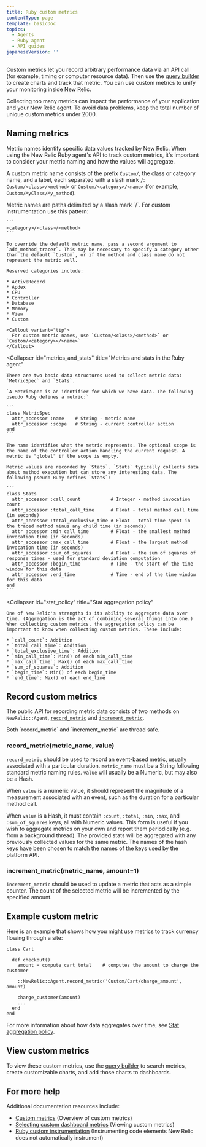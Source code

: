 ```yaml
---
title: Ruby custom metrics
contentType: page
template: basicDoc
topics:
  - Agents
  - Ruby agent
  - API guides
japaneseVersion: ''
---
```


Custom metrics let you record arbitrary performance data via an API call (for example, timing or computer resource data). Then use the [query builder](/docs/query-your-data/explore-query-data/query-builder/introduction-query-builder) to create charts and track that metric. You can use custom metrics to unify your monitoring inside New Relic.

<Callout variant="caution">
  Collecting too many metrics can impact the performance of your application and your New Relic agent. To avoid data problems, keep the total number of unique custom metrics under 2000.
</Callout>

## Naming metrics

Metric names identify specific data values tracked by New Relic. When using the New Relic Ruby agent's API to track custom metrics, it's important to consider your metric naming and how the values will aggregate.

A custom metric name consists of the prefix `Custom/`, the class or category name, and a label, each separated with a slash mark `/`: `Custom/<class>/<method>` or `Custom/<category>/<name>` (for example, `Custom/MyClass/My_method`).

<CollapserGroup>
  <Collapser
    id="metric_names"
    title="Metric names and paths"
  >
    Metric names are paths delimited by a slash mark `/`. For custom instrumentation use this pattern:

    ```
    <category>/<class>/<method>
    ```

    To override the default metric name, pass a second argument to `add_method_tracer`. This may be necessary to specify a category other than the default `Custom`, or if the method and class name do not represent the metric well.

    Reserved categories include:

    * ActiveRecord
    * Apdex
    * CPU
    * Controller
    * Database
    * Memory
    * View
    * Custom

    <Callout variant="tip">
      For custom metric names, use `Custom/<class>/<method>` or `Custom/<category>>/>name>`
    </Callout>
  </Collapser>

  <Collapser
    id="metrics_and_stats"
    title="Metrics and stats in the Ruby agent"
  >
    There are two basic data structures used to collect metric data: `MetricSpec` and `Stats`.

    `A MetricSpec is an identifier for which we have data. The following pseudo Ruby defines a metric:`

    ```
    class MetricSpec
      attr_accessor :name    # String - metric name
      attr_accessor :scope   # String - current controller action
    end
    ```

    The name identifies what the metric represents. The optional scope is the name of the controller action handling the current request. A metric is "global" if the scope is empty.

    Metric values are recorded by `Stats`. `Stats` typically collects data about method execution but can store any interesting data. The following pseudo Ruby defines `Stats`:

    ```
    class Stats
      attr_accessor :call_count           # Integer - method invocation count
      attr_accessor :total_call_time      # Float - total method call time (in seconds)
      attr_accessor :total_exclusive_time # Float - total time spent in the traced method minus any child time (in seconds)
      attr_accessor :min_call_time        # Float - the smallest method invocation time (in seconds)
      attr_accessor :max_call_time        # Float - the largest method invocation time (in seconds)
      attr_accessor :sum_of_squares       # Float - the sum of squares of response times - used for standard deviation computation
      attr_accessor :begin_time           # Time - the start of the time window for this data
      attr_accessor :end_time             # Time - end of the time window for this data
    end
    ```
  </Collapser>

  <Collapser
    id="stat_policy"
    title="Stat aggregation policy"
  >
    One of New Relic's strengths is its ability to aggregate data over time. (Aggregation is the act of combining several things into one.) When collecting custom metrics, the aggregation policy can be important to know when collecting custom metrics. These include:

    * `call_count`: Addition
    * `total_call_time`: Addition
    * `total_exclusive_time`: Addition
    * `min_call_time`: Min() of each min_call_time
    * `max_call_time`: Max() of each max_call_time
    * `sum_of_squares`: Addition
    * `begin_time`: Min() of each begin_time
    * `end_time`: Max() of each end_time
  </Collapser>
</CollapserGroup>

## Record custom metrics

The public API for recording metric data consists of two methods on `NewRelic::Agent`, [`record_metric`](#record_metric) and [`increment_metric`](#increment_metric).

<Callout variant="tip">
  Both `record_metric` and `increment_metric` are thread safe.
</Callout>

### record_metric(metric_name, value)

`record_metric` should be used to record an event-based metric, usually associated with a particular duration. `metric_name` must be a String following standard metric naming rules. `value` will usually be a Numeric, but may also be a Hash.

When `value` is a numeric value, it should represent the magnitude of a measurement associated with an event, such as the duration for a particular method call.

When `value` is a Hash, it must contain `:count`, `:total`, `:min`, `:max`, and `:sum_of_squares` keys, all with Numeric values. This form is useful if you wish to aggregate metrics on your own and report them periodically (e.g. from a background thread). The provided stats will be aggregated with any previously collected values for the same metric. The names of the hash keys have been chosen to match the names of the keys used by the platform API.

### increment_metric(metric_name, amount=1)

`increment_metric` should be used to update a metric that acts as a simple counter. The count of the selected metric will be incremented by the specified amount.

## Example custom metric

Here is an example that shows how you might use metrics to track currency flowing through a site:

```
class Cart

  def checkout()
    amount = compute_cart_total    # computes the amount to charge the customer

    ::NewRelic::Agent.record_metric('Custom/Cart/charge_amount', amount)

    charge_customer(amount)
    ...
  end
end
```

For more information about how data aggregates over time, see [Stat aggregation policy](/docs/ruby/ruby-custom-metric-naming#stat_policy).

## View custom metrics

To view these custom metrics, use the [query builder](/docs/query-your-data/explore-query-data/query-builder/introduction-query-builder) to search metrics, create customizable charts, and add those charts to dashboards.

## For more help

Additional documentation resources include:

* [Custom metrics](/docs/features/custom-metrics) (Overview of custom metrics)
* [Selecting custom dashboard metrics](/docs/dashboards-menu/selecting-custom-dashboard-metrics) (Viewing custom metrics)
* [Ruby custom instrumentation](/docs/ruby/ruby-custom-instrumentation) (Instrumenting code elements New Relic does not automatically instrument)
